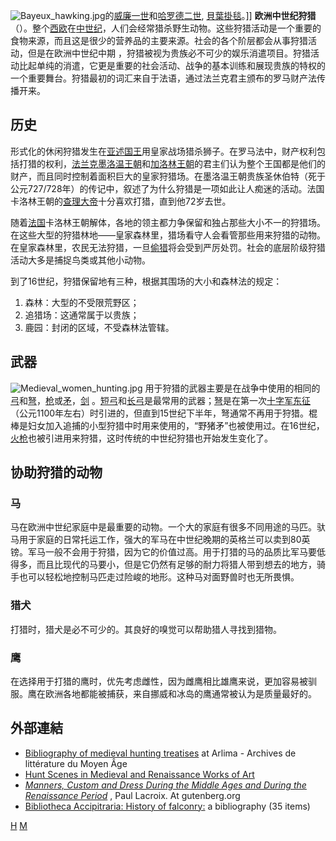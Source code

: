 {{unreferenced|time=2012-07-12T08:13:31+00:00}}
[[Image:Bayeux_hawking.jpg|thumb]]的[[威廉一世_(英格兰)|威廉一世]]和[[哈罗德·葛温森|哈罗德二世]], [[貝葉掛毯|貝葉掛毯]]。]]
'''欧洲中世纪狩猎'''（{{lang-en|'''Medieval hunting'''}}）。整个[[西欧|西欧]]在[[中世纪|中世纪]]，人们会经常猎杀野生动物。这些狩猎活动是一个重要的食物来源，而且这是很少的营养品的主要来源。社会的各个阶层都会从事狩猎活动，但是在欧洲中世纪中期 ，狩猎被视为贵族必不可少的娱乐消遣项目。狩猎活动比起单纯的消遣，它更是重要的社会活动、战争的基本训练和展现贵族的特权的一个重要舞台。狩猎最初的词汇来自于法语，通过法兰克君主颁布的罗马财产法传播开来。<br />

== 历史 ==
形式化的休闲狩猎发生在[[亚述君主列表|亚述国王]]用皇家战场猎杀狮子。在罗马法中，财产权利包括打猎的权利，[[法兰克墨洛温王朝|法兰克墨洛温王朝]]和[[加洛林王朝|加洛林王朝]]的君主们认为整个王国都是他们的财产，而且同时控制着面积巨大的皇家狩猎场。在墨洛温王朝贵族圣休伯特（死于公元727/728年）的传记中，叙述了为什么狩猎是一项如此让人痴迷的活动。法国卡洛林王朝的[[查理大帝|查理大帝]]十分喜欢打猎，直到他72岁去世。

随着[[法国|法国]]卡洛林王朝解体，各地的领主都力争保留和独占那些大小不一的狩猎场。在这些大型的狩猎林地——皇家森林里，猎场看守人会看管那些用来狩猎的动物。在皇家森林里，农民无法狩猎，一旦[[偷猎|偷猎]]将会受到严厉处罚。社会的底层阶级狩猎活动大多是捕捉鸟类或其他小动物。

到了16世纪，狩猎保留地有三种，根据其围场的大小和森林法的规定：
# 森林：大型的不受限荒野区；
# 追猎场：这通常属于以贵族；
# 鹿园：封闭的区域，不受森林法管辖。 <br />

== 武器 ==
[[Image:Medieval_women_hunting.jpg|thumb]]
用于狩猎的武器主要是在战争中使用的相同的[[弓|弓]]和[[弩|弩]]，[[枪|枪]]或[[矛|矛]]，[[剑|剑]] 。[[短弓|短弓]]和[[长弓|长弓]]是最常用的武器；[[弩|弩]]是在第一次[[十字军东征|十字军东征]]（公元1100年左右）时引进的，但直到15世纪下半年，弩通常不再用于狩猎。棍棒是妇女加入追捕的小型狩猎中时用来使用的，“野猪矛”也被使用过。在16世纪，[[火枪|火枪]]也被引进用来狩猎，这时传统的中世纪狩猎也开始发生变化了。
== 协助狩猎的动物 ==
=== 马 ===
马在欧洲中世纪家庭中是最重要的动物。一个大的家庭有很多不同用途的马匹。驮马用于家庭的日常托运工作，强大的军马在中世纪晚期的英格兰可以卖到80英镑。军马一般不会用于狩猎，因为它的价值过高。用于打猎的马的品质比军马要低得多，而且比现代的马要小，但是它仍然有足够的耐力将猎人带到想去的地方，骑手也可以轻松地控制马匹走过险峻的地形。这种马对面野兽时也无所畏惧。
=== 猎犬 ===
打猎时，猎犬是必不可少的。其良好的嗅觉可以帮助猎人寻找到猎物。
=== 鹰 ===
在选择用于打猎的鹰时，优先考虑雌性，因为雌鹰相比雄鹰来说，更加容易被驯服。鹰在欧洲各地都能被捕获，来自挪威和冰岛的鹰通常被认为是质量最好的。

==外部連結==
*[http://www.arlima.net/ad/chasse.html Bibliography of medieval hunting treatises] {{Wayback|url=http://www.arlima.net/ad/chasse.html |date=20120219070529 }} at Arlima - Archives de littérature du Moyen Âge
*[http://www.larsdatter.com/hunting.htm Hunt Scenes in Medieval and Renaissance Works of Art] {{Wayback|url=http://www.larsdatter.com/hunting.htm |date=20120912082853 }}
*[http://www.gutenberg.org/etext/10940 ''Manners, Custom and Dress During the Middle Ages and During the Renaissance Period''] {{Wayback|url=http://www.gutenberg.org/etext/10940 |date=20090924041300 }}, Paul Lacroix. At gutenberg.org
*[https://web.archive.org/web/20050710081532/http://users.cybercity.dk/~ccc12787/bibacci/hist.html Bibliotheca Accipitraria: History of falconry:] a bibliography (35 items)

[[Category:中世紀|H]]
[[Category:狩獵|M]]